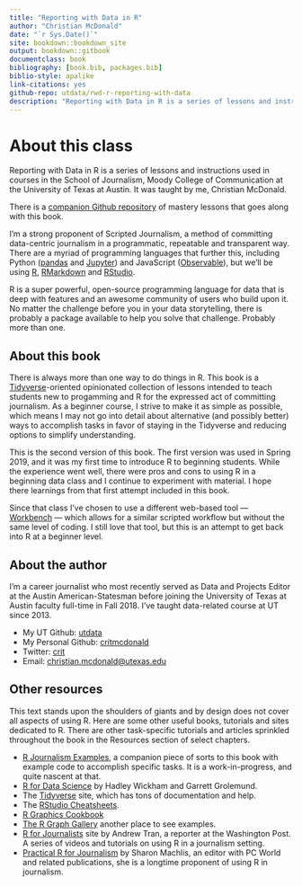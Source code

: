 ```yaml
--- 
title: "Reporting with Data in R"
author: "Christian McDonald"
date: "`r Sys.Date()`"
site: bookdown::bookdown_site
output: bookdown::gitbook
documentclass: book
bibliography: [book.bib, packages.bib]
biblio-style: apalike
link-citations: yes
github-repo: utdata/rwd-r-reporting-with-data
description: "Reporting with Data in R is a series of lessons and instructions used in courses in the School of Journalism, Moody College of Communication at the University of Texas at Austin. It was taught by Christian McDonald."
---
```


# About this class {-}

Reporting with Data in R is a series of lessons and instructions used in courses in the School of Journalism, Moody College of Communication at the University of Texas at Austin. It was taught by me, Christian McDonald.

There is a [companion Github repository](https://github.com/utdata/rwd-r-assignments) of mastery lessons that goes along with this book.

I'm a strong proponent of Scripted Journalism, a method of committing data-centric journalism in a programmatic, repeatable and transparent way. There are a myriad of programming languages that further this, including Python ([pandas](https://pandas.pydata.org/) and [Jupyter](https://jupyter.org/)) and JavaScript ([Observable](https://beta.observablehq.com/)), but we'll be using [R](https://www.r-project.org/), [RMarkdown](https://rmarkdown.rstudio.com/) and [RStudio](https://www.rstudio.com/).

R is a super powerful, open-source programming language for data that is deep with features and an awesome community of users who build upon it. No matter the challenge before you in your data storytelling, there is probably a package available to help you solve that challenge. Probably more than one.

## About this book {-}

There is always more than one way to do things in R. This book is a [Tidyverse](https://www.tidyverse.org/)-oriented opinionated collection of lessons intended to teach students new to progamming and R for the expressed act of committing journalism. As a beginner course, I strive to make it as simple as possible, which means I may not go into detail about alternative (and possibly better) ways to accomplish tasks in favor of staying in the Tidyverse and reducing options to simplify understanding.

This is the second version of this book. The first version was used in Spring 2019, and it was my first time to introduce R to beginning students. While the experience went well, there were pros and cons to using R in a beginning data class and I continue to experiment with material. I hope there learnings from that first attempt included in this book.

Since that class I've chosen to use a different web-based tool — [Workbench](http://workbenchdata.com/) — which allows for a similar scripted workflow but without the same level of coding. I still love that tool, but this is an attempt to get back into R at a beginner level.

## About the author {-}

I'm a career journalist who most recently served as Data and Projects Editor at the Austin American-Statesman before joining the University of Texas at Austin faculty full-time in Fall 2018. I've taught data-related course at UT since 2013.

- My UT Github: [utdata](https://github.com/utdata)
- My Personal Github: [critmcdonald](https://github.com/critmcdonald?tab=repositories)
- Twitter: [crit](https://twitter.com/crit)
- Email: <christian.mcdonald@utexas.edu>

## Other resources {-}

This text stands upon the shoulders of giants and by design does not cover all aspects of using R. Here are some other useful books, tutorials and sites dedicated to R. There are other task-specific tutorials and articles sprinkled throughout the book in the Resources section of select chapters. 

- [R Journalism Examples](https://utdata.github.io/r-journalism-examples/), a companion piece of sorts to this book with example code to accomplish specific tasks. It is a work-in-progress, and quite nascent at that.
- [R for Data Science](https://r4ds.had.co.nz/index.html) by Hadley Wickham and Garrett Grolemund.
- The [Tidyverse](https://www.tidyverse.org/) site, which has tons of documentation and help.
- The [RStudio Cheatsheets](https://www.rstudio.com/resources/cheatsheets/).
- [R Graphics Cookbook](https://r-graphics.org/index.html)
- [The R Graph Gallery](https://www.r-graph-gallery.com/) another place to see examples.
- [R for Journalists](http://learn.r-journalism.com/en/) site by Andrew Tran, a reporter at the Washington Post. A series of videos and tutorials on using R in a journalism setting.
- [Practical R for Journalism](https://www.crcpress.com/Practical-R-for-Mass-Communication-and-Journalism/Machlis/p/book/9781138726918) by Sharon Machlis, an editor with PC World and related publications, she is a longtime proponent of using R in journalism.

